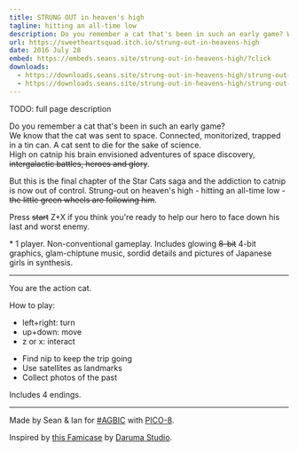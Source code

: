 ```yaml
---
title: STRUNG OUT in heaven's high
tagline: hitting an all-time low
description: Do you remember a cat that's been in such an early game? We know that the cat was sent to space. Connected, monitorized, trapped in a tin can. A cat sent to die for the sake of science. High on catnip his brain envisioned adventures of space discovery, <strike>intergalactic battles, heroes and glory</strike>. But this is the final chapter of the Star Cats saga and the addiction to catnip is now out of control. Strung-out on heaven's high - hitting an all-time low - <strike>the little green wheels are following him</strike>.
url: https://sweetheartsquad.itch.io/strung-out-in-heavens-high
date: 2016 July 28
embed: https://embeds.seans.site/strung-out-in-heavens-high/?click
downloads:
  - https://downloads.seans.site/strung-out-in-heavens-high/strung-out-in-heavens-high-web.zip
  - https://downloads.seans.site/strung-out-in-heavens-high/strung-out-in-heavens-high-p8.zip
---
```


TODO: full page description



<p style="">
	Do you remember a cat that's been in such an early game?<br style="">
	We know that the cat was sent to space. Connected, monitorized, trapped in a tin can. A cat sent to die for the sake of science.<br style="">
	High on catnip his brain envisioned adventures of space discovery, <del style="">intergalactic battles, heroes and glory</del>.
</p>
<p style="">
	But this is the final chapter of the Star Cats saga and the addiction to catnip is now out of control. Strung-out on heaven's high - hitting an all-time low - <del style="">the little green wheels are following him</del>.
</p>
<p style="">
	Press <del style="">start</del> Z+X if you think you're ready to help our hero to face down his last and worst enemy.
</p>
<p style="">
	* 1 player. Non-conventional gameplay. Includes glowing <del style="">8-bit</del> 4-bit graphics, glam-chiptune music, sordid details and pictures of Japanese girls in synthesis.
</p>
<hr style="">
<p style="">
	You are the action cat.
</p>
<p style="">
	How to play:
</p>
<ul style="">
	<li style="">left+right: turn</li>
	<li style="">up+down: move</li>
	<li style="">z or x: interact</li>
</ul>
<ul style="">
	<li style="">Find nip to keep the trip going</li>
	<li style="">Use satellites as landmarks</li>
	<li style="">Collect photos of the past</li>
</ul>
<p style="">	Includes 4 endings.</p>
<hr style="">
<p style="">
	Made by Sean &amp; Ian for <a href="https://itch.io/jam/a-game-by-its-cover-2016" target="_blank" style="">#AGBIC</a> with <a href="http://www.lexaloffle.com/pico-8.php" target="_blank" rel="nofollow noopener" referrerpolicy="origin" style="">PICO-8</a>.
</p>
<p style="">
	Inspired by <a href="http://famicase.com/16/softs/78.html" target="_blank" rel="nofollow noopener" referrerpolicy="origin" style="">this Famicase</a> by <a href="http://www.daruma.cat/" target="_blank" rel="nofollow noopener" referrerpolicy="origin" style="">Daruma Studio</a>.
</p>
